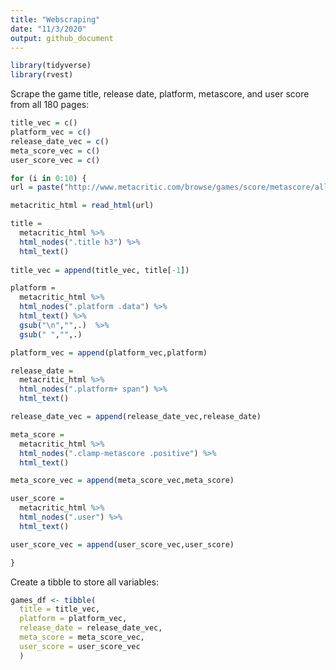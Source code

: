 ```yaml
---
title: "Webscraping"
date: "11/3/2020"
output: github_document
---
```


```r
library(tidyverse)
library(rvest)
```

Scrape the game title, release date, platform, metascore, and user score from all 180 pages:

```r
title_vec = c()
platform_vec = c()
release_date_vec = c()
meta_score_vec = c()
user_score_vec = c()

for (i in 0:10) {
url = paste("http://www.metacritic.com/browse/games/score/metascore/all/psvita/filtered?view=detailed&page=", i, sep = "")

metacritic_html = read_html(url)

title =
  metacritic_html %>% 
  html_nodes(".title h3") %>% 
  html_text()
  
title_vec = append(title_vec, title[-1])

platform = 
  metacritic_html %>% 
  html_nodes(".platform .data") %>% 
  html_text() %>% 
  gsub("\n","",.)  %>% 
  gsub(" ","",.)

platform_vec = append(platform_vec,platform)

release_date = 
  metacritic_html %>% 
  html_nodes(".platform+ span") %>% 
  html_text()

release_date_vec = append(release_date_vec,release_date)

meta_score = 
  metacritic_html %>% 
  html_nodes(".clamp-metascore .positive") %>% 
  html_text()

meta_score_vec = append(meta_score_vec,meta_score)

user_score = 
  metacritic_html %>% 
  html_nodes(".user") %>% 
  html_text()

user_score_vec = append(user_score_vec,user_score)

}


```


Create a tibble to store all variables:

```r
games_df <- tibble(
  title = title_vec,
  platform = platform_vec,
  release_date = release_date_vec,
  meta_score = meta_score_vec,
  user_score = user_score_vec
  )
```
